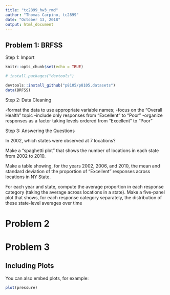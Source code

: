 ```yaml
---
title: "tc2899_hw3_rmd"
author: "Thomas Carpino, tc2899"
date: "October 13, 2018"
output: html_document
---
```


## Problem 1: BRFSS

Step 1: Import 

```r

knitr::opts_chunk$set(echo = TRUE)

# install.packages("devtools")

devtools::install_github("p8105/p8105.datasets")
data(BRFSS)
```

Step 2: Data Cleaning 

-format the data to use appropriate variable names;
-focus on the “Overall Health” topic
-include only responses from “Excellent” to “Poor”
-organize responses as a factor taking levels ordered from “Excellent” to “Poor”

Step 3: Answering the Questions 

In 2002, which states were observed at 7 locations?

Make a “spaghetti plot” that shows the number of locations in each state from 2002 to 2010.

Make a table showing, for the years 2002, 2006, and 2010, the mean and standard deviation of the proportion of “Excellent” responses across locations in NY State.

For each year and state, compute the average proportion in each response category (taking the average across locations in a state). Make a five-panel plot that shows, for each response category separately, the distribution of these state-level averages over time

# Problem 2

# Problem 3

## Including Plots

You can also embed plots, for example:

```r
plot(pressure)
```
